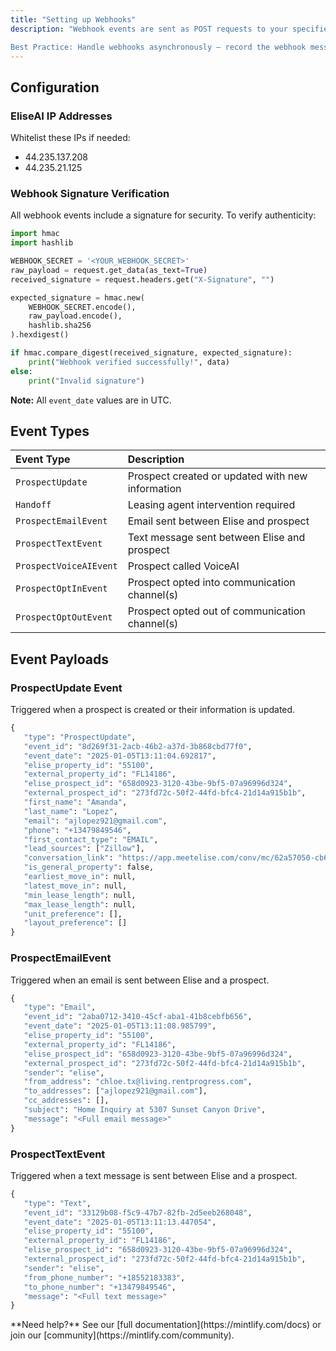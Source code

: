 ```yaml
---
title: "Setting up Webhooks"
description: "Webhook events are sent as POST requests to your specified endpoint. EliseAI tracks deliverability and success of all webhook events.

Best Practice: Handle webhooks asynchronously — record the webhook message, return a success response immediately, and process the event separately."
---
```


## Configuration

### EliseAI IP Addresses

Whitelist these IPs if needed:

- 44.235.137.208
- 44.235.21.125

### Webhook Signature Verification

All webhook events include a signature for security. To verify authenticity:

```python
import hmac
import hashlib

WEBHOOK_SECRET = '<YOUR_WEBHOOK_SECRET>'
raw_payload = request.get_data(as_text=True)
received_signature = request.headers.get("X-Signature", "")

expected_signature = hmac.new(
    WEBHOOK_SECRET.encode(),
    raw_payload.encode(),
    hashlib.sha256
).hexdigest()

if hmac.compare_digest(received_signature, expected_signature):
    print("Webhook verified successfully!", data)
else:
    print("Invalid signature")
```

**Note:** All `event_date` values are in UTC.

## Event Types

| Event Type             | Description                                      |
| :--------------------- | :----------------------------------------------- |
| `ProspectUpdate`       | Prospect created or updated with new information |
| `Handoff`              | Leasing agent intervention required              |
| `ProspectEmailEvent`   | Email sent between Elise and prospect            |
| `ProspectTextEvent`    | Text message sent between Elise and prospect     |
| `ProspectVoiceAIEvent` | Prospect called VoiceAI                          |
| `ProspectOptInEvent`   | Prospect opted into communication channel(s)     |
| `ProspectOptOutEvent`  | Prospect opted out of communication channel(s)   |

## Event Payloads

### ProspectUpdate Event

Triggered when a prospect is created or their information is updated.

```python
{
   "type": "ProspectUpdate",
   "event_id": "8d269f31-2acb-46b2-a37d-3b868cbd77f0",
   "event_date": "2025-01-05T13:11:04.692817",
   "elise_property_id": "55100",
   "external_property_id": "FL14186",
   "elise_prospect_id": "658d0923-3120-43be-9bf5-07a96996d324",
   "external_prospect_id": "273fd72c-50f2-44fd-bfc4-21d14a915b1b",
   "first_name": "Amanda",
   "last_name": "Lopez",
   "email": "ajlopez921@gmail.com",
   "phone": "+13479849546",
   "first_contact_type": "EMAIL",
   "lead_sources": ["Zillow"],
   "conversation_link": "https://app.meetelise.com/conv/mc/62a57050-cb66-11ef-bfe6-ce0a41068de4",
   "is_general_property": false,
   "earliest_move_in": null,
   "latest_move_in": null,
   "min_lease_length": null,
   "max_lease_length": null,
   "unit_preference": [],
   "layout_preference": []
}
```

### ProspectEmailEvent

Triggered when an email is sent between Elise and a prospect.

```python
{
   "type": "Email",
   "event_id": "2aba0712-3410-45cf-aba1-41b8cebfb656",
   "event_date": "2025-01-05T13:11:08.985799",
   "elise_property_id": "55100",
   "external_property_id": "FL14186",
   "elise_prospect_id": "658d0923-3120-43be-9bf5-07a96996d324",
   "external_prospect_id": "273fd72c-50f2-44fd-bfc4-21d14a915b1b",
   "sender": "elise",
   "from_address": "chloe.tx@living.rentprogress.com",
   "to_addresses": ["ajlopez921@gmail.com"],
   "cc_addresses": [],
   "subject": "Home Inquiry at 5307 Sunset Canyon Drive",
   "message": "<Full email message>"
}
```

### ProspectTextEvent

Triggered when a text message is sent between Elise and a prospect.

```python
{
   "type": "Text",
   "event_id": "33129b08-f5c9-47b7-82fb-2d5eeb268048",
   "event_date": "2025-01-05T13:11:13.447054",
   "elise_property_id": "55100",
   "external_property_id": "FL14186",
   "elise_prospect_id": "658d0923-3120-43be-9bf5-07a96996d324",
   "external_prospect_id": "273fd72c-50f2-44fd-bfc4-21d14a915b1b",
   "sender": "elise",
   "from_phone_number": "+18552183383",
   "to_phone_number": "+13479849546",
   "message": "<Full text message>"
}
```

<Note>
  **Need help?** See our [full documentation](https://mintlify.com/docs) or join our [community](https://mintlify.com/community).
</Note>